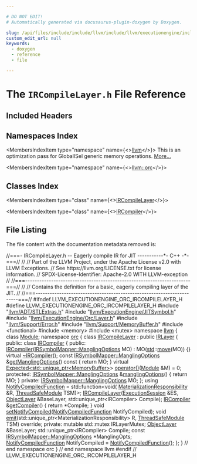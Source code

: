 ```yaml
---

# DO NOT EDIT!
# Automatically generated via docusaurus-plugin-doxygen by Doxygen.

slug: /api/files/include/include/llvm/include/llvm/executionengine/include/llvm/executionengine/orc/ircompilelayer-h
custom_edit_url: null
keywords:
  - doxygen
  - reference
  - file

---
```





# The `IRCompileLayer.h` File Reference

<DoxygenPage pluginConfig={pluginConfig}>



## Included Headers

<IncludesList>
<IncludesListItem
  filePath="llvm/ADT/STLExtras.h"
  permalink="/docs/api/files/include/include/llvm/include/llvm/adt/stlextras-h"
  isLocal="true" />
<IncludesListItem
  filePath="llvm/ExecutionEngine/JITSymbol.h"
  permalink="/docs/api/files/include/include/llvm/include/llvm/executionengine/jitsymbol-h"
  isLocal="true" />
<IncludesListItem
  filePath="llvm/ExecutionEngine/Orc/Layer.h"
  permalink="/docs/api/files/include/include/llvm/include/llvm/executionengine/include/llvm/executionengine/orc/layer-h"
  isLocal="true" />
<IncludesListItem
  filePath="llvm/Support/Error.h"
  permalink="/docs/api/files/include/include/llvm/include/llvm/support/error-h"
  isLocal="true" />
<IncludesListItem
  filePath="llvm/Support/MemoryBuffer.h"
  permalink="/docs/api/files/include/include/llvm/include/llvm/support/memorybuffer-h"
  isLocal="true" />
<IncludesListItem
  filePath="functional"
  permalink=""
  isLocal="false" />
<IncludesListItem
  filePath="memory"
  permalink=""
  isLocal="false" />
<IncludesListItem
  filePath="mutex"
  permalink=""
  isLocal="false" />
</IncludesList>

## Namespaces Index

<MembersIndex>

<MembersIndexItem
  type="namespace"
  name={<><a href="/docs/api/namespaces/llvm">llvm</a></>}>
This is an optimization pass for GlobalISel generic memory operations. <a href="/docs/api/namespaces/llvm/#details">More...</a>
</MembersIndexItem>

<MembersIndexItem
  type="namespace"
  name={<><a href="/docs/api/namespaces/llvm/orc">llvm::orc</a></>}>
</MembersIndexItem>

</MembersIndex>

## Classes Index

<MembersIndex>

<MembersIndexItem
  type="class"
  name={<><a href="/docs/api/classes/llvm/orc/ircompilelayer">IRCompileLayer</a></>}>
</MembersIndexItem>

<MembersIndexItem
  type="class"
  name={<><a href="/docs/api/classes/llvm/orc/ircompilelayer/ircompiler">IRCompiler</a></>}>
</MembersIndexItem>

</MembersIndex>


## File Listing

The file content with the documentation metadata removed is:

<ProgramListing>

<Link id="l00001" /><CodeLine lineNumber="1"><Highlight kind="comment">//===- IRCompileLayer.h -- Eagerly compile IR for JIT -----------&#42;- C++ -&#42;-===//</Highlight><Highlight kind="normal"></Highlight></CodeLine>
<Link id="l00002" /><CodeLine lineNumber="2"><Highlight kind="normal"></Highlight><Highlight kind="comment">//</Highlight><Highlight kind="normal"></Highlight></CodeLine>
<Link id="l00003" /><CodeLine lineNumber="3"><Highlight kind="normal"></Highlight><Highlight kind="comment">// Part of the LLVM Project, under the Apache License v2.0 with LLVM Exceptions.</Highlight><Highlight kind="normal"></Highlight></CodeLine>
<Link id="l00004" /><CodeLine lineNumber="4"><Highlight kind="normal"></Highlight><Highlight kind="comment">// See https://llvm.org/LICENSE.txt for license information.</Highlight><Highlight kind="normal"></Highlight></CodeLine>
<Link id="l00005" /><CodeLine lineNumber="5"><Highlight kind="normal"></Highlight><Highlight kind="comment">// SPDX-License-Identifier: Apache-2.0 WITH LLVM-exception</Highlight><Highlight kind="normal"></Highlight></CodeLine>
<Link id="l00006" /><CodeLine lineNumber="6"><Highlight kind="normal"></Highlight><Highlight kind="comment">//</Highlight><Highlight kind="normal"></Highlight></CodeLine>
<Link id="l00007" /><CodeLine lineNumber="7"><Highlight kind="normal"></Highlight><Highlight kind="comment">//===----------------------------------------------------------------------===//</Highlight><Highlight kind="normal"></Highlight></CodeLine>
<Link id="l00008" /><CodeLine lineNumber="8"><Highlight kind="normal"></Highlight><Highlight kind="comment">//</Highlight><Highlight kind="normal"></Highlight></CodeLine>
<Link id="l00009" /><CodeLine lineNumber="9"><Highlight kind="normal"></Highlight><Highlight kind="comment">// Contains the definition for a basic, eagerly compiling layer of the JIT.</Highlight><Highlight kind="normal"></Highlight></CodeLine>
<Link id="l00010" /><CodeLine lineNumber="10"><Highlight kind="normal"></Highlight><Highlight kind="comment">//</Highlight><Highlight kind="normal"></Highlight></CodeLine>
<Link id="l00011" /><CodeLine lineNumber="11"><Highlight kind="normal"></Highlight><Highlight kind="comment">//===----------------------------------------------------------------------===//</Highlight><Highlight kind="normal"></Highlight></CodeLine>
<Link id="l00012" /><CodeLine lineNumber="12"><Highlight kind="normal"></Highlight></CodeLine>
<Link id="l00013" /><CodeLine lineNumber="13"><Highlight kind="normal"></Highlight><Highlight kind="preprocessor">#ifndef LLVM&#95;EXECUTIONENGINE&#95;ORC&#95;IRCOMPILELAYER&#95;H</Highlight><Highlight kind="normal"></Highlight></CodeLine>
<Link id="l00014" /><CodeLine lineNumber="14"><Highlight kind="normal"></Highlight><Highlight kind="preprocessor">#define LLVM&#95;EXECUTIONENGINE&#95;ORC&#95;IRCOMPILELAYER&#95;H</Highlight><Highlight kind="normal"></Highlight></CodeLine>
<Link id="l00015" /><CodeLine lineNumber="15"><Highlight kind="normal"></Highlight></CodeLine>
<Link id="l00016" /><CodeLine lineNumber="16"><Highlight kind="normal"></Highlight><Highlight kind="preprocessor">#include &quot;<a href="/docs/api/files/include/include/llvm/include/llvm/adt/stlextras-h">llvm/ADT/STLExtras.h</a>&quot;</Highlight><Highlight kind="normal"></Highlight></CodeLine>
<Link id="l00017" /><CodeLine lineNumber="17"><Highlight kind="normal"></Highlight><Highlight kind="preprocessor">#include &quot;<a href="/docs/api/files/include/include/llvm/include/llvm/executionengine/jitsymbol-h">llvm/ExecutionEngine/JITSymbol.h</a>&quot;</Highlight><Highlight kind="normal"></Highlight></CodeLine>
<Link id="l00018" /><CodeLine lineNumber="18"><Highlight kind="normal"></Highlight><Highlight kind="preprocessor">#include &quot;<a href="/docs/api/files/include/include/llvm/include/llvm/executionengine/include/llvm/executionengine/orc/layer-h">llvm/ExecutionEngine/Orc/Layer.h</a>&quot;</Highlight><Highlight kind="normal"></Highlight></CodeLine>
<Link id="l00019" /><CodeLine lineNumber="19"><Highlight kind="normal"></Highlight><Highlight kind="preprocessor">#include &quot;<a href="/docs/api/files/include/include/llvm/include/llvm/support/error-h">llvm/Support/Error.h</a>&quot;</Highlight><Highlight kind="normal"></Highlight></CodeLine>
<Link id="l00020" /><CodeLine lineNumber="20"><Highlight kind="normal"></Highlight><Highlight kind="preprocessor">#include &quot;<a href="/docs/api/files/include/include/llvm/include/llvm/support/memorybuffer-h">llvm/Support/MemoryBuffer.h</a>&quot;</Highlight><Highlight kind="normal"></Highlight></CodeLine>
<Link id="l00021" /><CodeLine lineNumber="21"><Highlight kind="normal"></Highlight><Highlight kind="preprocessor">#include &lt;functional&gt;</Highlight><Highlight kind="normal"></Highlight></CodeLine>
<Link id="l00022" /><CodeLine lineNumber="22"><Highlight kind="normal"></Highlight><Highlight kind="preprocessor">#include &lt;memory&gt;</Highlight><Highlight kind="normal"></Highlight></CodeLine>
<Link id="l00023" /><CodeLine lineNumber="23"><Highlight kind="normal"></Highlight><Highlight kind="preprocessor">#include &lt;mutex&gt;</Highlight><Highlight kind="normal"></Highlight></CodeLine>
<Link id="l00024" /><CodeLine lineNumber="24"><Highlight kind="normal"></Highlight></CodeLine>
<Link id="l00025" /><CodeLine lineNumber="25"><Highlight kind="normal"></Highlight><Highlight kind="keyword">namespace </Highlight><Highlight kind="normal"><a href="/docs/api/namespaces/llvm">llvm</a> &#123;</Highlight></CodeLine>
<Link id="l00026" /><CodeLine lineNumber="26"><Highlight kind="normal"></Highlight></CodeLine>
<Link id="l00027" /><CodeLine lineNumber="27"><Highlight kind="normal"></Highlight><Highlight kind="keyword">class </Highlight><Highlight kind="normal"><a href="/docs/api/classes/llvm/module">Module</a>;</Highlight></CodeLine>
<Link id="l00028" /><CodeLine lineNumber="28"><Highlight kind="normal"></Highlight></CodeLine>
<Link id="l00029" /><CodeLine lineNumber="29"><Highlight kind="normal"></Highlight><Highlight kind="keyword">namespace </Highlight><Highlight kind="normal"><a href="/docs/api/namespaces/llvm/orc">orc</a> &#123;</Highlight></CodeLine>
<Link id="l00030" /><CodeLine lineNumber="30"><Highlight kind="normal"></Highlight></CodeLine>
<Link id="l00031" /><CodeLine lineNumber="31" lineLink="/docs/api/classes/llvm/orc/ircompilelayer"><Highlight kind="normal"></Highlight><Highlight kind="keyword">class </Highlight><Highlight kind="normal"><a href="/docs/api/classes/llvm/orc/ircompilelayer/#a94115e2997e96ff56c60b2a468f792b0">IRCompileLayer</a> : </Highlight><Highlight kind="keyword">public</Highlight><Highlight kind="normal"> <a href="/docs/api/classes/llvm/orc/irlayer/#a1141609d9c7e4bdd205bc09698ff51b3">IRLayer</a> &#123;</Highlight></CodeLine>
<Link id="l00032" /><CodeLine lineNumber="32"><Highlight kind="normal"></Highlight><Highlight kind="keyword">public</Highlight><Highlight kind="normal">:</Highlight></CodeLine>
<Link id="l00033" /><CodeLine lineNumber="33" lineLink="/docs/api/classes/llvm/orc/ircompilelayer/ircompiler"><Highlight kind="normal">  </Highlight><Highlight kind="keyword">class </Highlight><Highlight kind="normal"><a href="/docs/api/classes/llvm/orc/ircompilelayer/ircompiler/#a9292ba890230408d0b90e798e2c1edb8">IRCompiler</a> &#123;</Highlight></CodeLine>
<Link id="l00034" /><CodeLine lineNumber="34"><Highlight kind="normal">  </Highlight><Highlight kind="keyword">public</Highlight><Highlight kind="normal">:</Highlight></CodeLine>
<Link id="l00035" /><CodeLine lineNumber="35" lineLink="/docs/api/classes/llvm/orc/ircompilelayer/ircompiler/#a9292ba890230408d0b90e798e2c1edb8"><Highlight kind="normal">    <a href="/docs/api/classes/llvm/orc/ircompilelayer/ircompiler/#a9292ba890230408d0b90e798e2c1edb8">IRCompiler</a>(<a href="/docs/api/structs/llvm/orc/irsymbolmapper/manglingoptions">IRSymbolMapper::ManglingOptions</a> MO) : MO(<a href="/docs/api/namespaces/std">std</a>::<a href="/docs/api/namespaces/llvm/#abfc9c7ecf70f66901e439f7c04ef3dbb">move</a>(MO)) &#123;&#125;</Highlight></CodeLine>
<Link id="l00036" /><CodeLine lineNumber="36" lineLink="/docs/api/classes/llvm/orc/ircompilelayer/ircompiler/#a7e1f5983fbc476e0b4fc7d892b50fbc3"><Highlight kind="normal">    </Highlight><Highlight kind="keyword">virtual</Highlight><Highlight kind="normal"> <a href="/docs/api/classes/llvm/orc/ircompilelayer/ircompiler/#a7e1f5983fbc476e0b4fc7d892b50fbc3">~IRCompiler</a>();</Highlight></CodeLine>
<Link id="l00037" /><CodeLine lineNumber="37" lineLink="/docs/api/classes/llvm/orc/ircompilelayer/ircompiler/#aa403a903097ae9dd6d761737eb0e11db"><Highlight kind="normal">    </Highlight><Highlight kind="keyword">const</Highlight><Highlight kind="normal"> <a href="/docs/api/structs/llvm/orc/irsymbolmapper/manglingoptions">IRSymbolMapper::ManglingOptions</a> &amp;<a href="/docs/api/classes/llvm/orc/ircompilelayer/ircompiler/#aa403a903097ae9dd6d761737eb0e11db">getManglingOptions</a>()</Highlight><Highlight kind="keyword"> const </Highlight><Highlight kind="normal">&#123;</Highlight></CodeLine>
<Link id="l00038" /><CodeLine lineNumber="38"><Highlight kind="normal">      </Highlight><Highlight kind="keywordflow">return</Highlight><Highlight kind="normal"> MO;</Highlight></CodeLine>
<Link id="l00039" /><CodeLine lineNumber="39"><Highlight kind="normal">    &#125;</Highlight></CodeLine>
<Link id="l00040" /><CodeLine lineNumber="40" lineLink="/docs/api/classes/llvm/orc/ircompilelayer/ircompiler/#a5d21946a265321926cf4775ce26ce4db"><Highlight kind="normal">    </Highlight><Highlight kind="keyword">virtual</Highlight><Highlight kind="normal"> <a href="/docs/api/classes/llvm/expected">Expected&lt;std::unique&#95;ptr&lt;MemoryBuffer&gt;</a>&gt; <a href="/docs/api/classes/llvm/orc/ircompilelayer/ircompiler/#a5d21946a265321926cf4775ce26ce4db">operator()</a>(<a href="/docs/api/classes/llvm/module">Module</a> &amp;M) = 0;</Highlight></CodeLine>
<Link id="l00041" /><CodeLine lineNumber="41"><Highlight kind="normal"></Highlight></CodeLine>
<Link id="l00042" /><CodeLine lineNumber="42"><Highlight kind="normal">  </Highlight><Highlight kind="keyword">protected</Highlight><Highlight kind="normal">:</Highlight></CodeLine>
<Link id="l00043" /><CodeLine lineNumber="43" lineLink="/docs/api/classes/llvm/orc/ircompilelayer/ircompiler/#ae142e58615c21d08c048f5c8c33be432"><Highlight kind="normal">    <a href="/docs/api/structs/llvm/orc/irsymbolmapper/manglingoptions">IRSymbolMapper::ManglingOptions</a> &amp;<a href="/docs/api/classes/llvm/orc/ircompilelayer/ircompiler/#ae142e58615c21d08c048f5c8c33be432">manglingOptions</a>() &#123; </Highlight><Highlight kind="keywordflow">return</Highlight><Highlight kind="normal"> MO; &#125;</Highlight></CodeLine>
<Link id="l00044" /><CodeLine lineNumber="44"><Highlight kind="normal"></Highlight></CodeLine>
<Link id="l00045" /><CodeLine lineNumber="45"><Highlight kind="normal">  </Highlight><Highlight kind="keyword">private</Highlight><Highlight kind="normal">:</Highlight></CodeLine>
<Link id="l00046" /><CodeLine lineNumber="46"><Highlight kind="normal">    <a href="/docs/api/structs/llvm/orc/irsymbolmapper/manglingoptions">IRSymbolMapper::ManglingOptions</a> MO;</Highlight></CodeLine>
<Link id="l00047" /><CodeLine lineNumber="47"><Highlight kind="normal">  &#125;;</Highlight></CodeLine>
<Link id="l00048" /><CodeLine lineNumber="48"><Highlight kind="normal"></Highlight></CodeLine>
<Link id="l00049" /><CodeLine lineNumber="49" lineLink="/docs/api/classes/llvm/orc/ircompilelayer/#a1fb003ee2e5e5c99ff8ec358e55e9400"><Highlight kind="normal">  </Highlight><Highlight kind="keyword">using </Highlight><Highlight kind="normal"><a href="/docs/api/classes/llvm/orc/ircompilelayer/#a1fb003ee2e5e5c99ff8ec358e55e9400">NotifyCompiledFunction</a> = std::function&lt;void(</Highlight></CodeLine>
<Link id="l00050" /><CodeLine lineNumber="50"><Highlight kind="normal">      <a href="/docs/api/classes/llvm/orc/materializationresponsibility">MaterializationResponsibility</a> &amp;R, <a href="/docs/api/classes/llvm/orc/threadsafemodule">ThreadSafeModule</a> TSM)&gt;;</Highlight></CodeLine>
<Link id="l00051" /><CodeLine lineNumber="51"><Highlight kind="normal"></Highlight></CodeLine>
<Link id="l00052" /><CodeLine lineNumber="52"><Highlight kind="normal">  <a href="/docs/api/classes/llvm/orc/ircompilelayer/#a94115e2997e96ff56c60b2a468f792b0">IRCompileLayer</a>(<a href="/docs/api/classes/llvm/orc/executionsession">ExecutionSession</a> &amp;ES, <a href="/docs/api/classes/llvm/orc/objectlayer">ObjectLayer</a> &amp;BaseLayer,</Highlight></CodeLine>
<Link id="l00053" /><CodeLine lineNumber="53"><Highlight kind="normal">                 std::unique&#95;ptr&lt;IRCompiler&gt; Compile);</Highlight></CodeLine>
<Link id="l00054" /><CodeLine lineNumber="54"><Highlight kind="normal"></Highlight></CodeLine>
<Link id="l00055" /><CodeLine lineNumber="55" lineLink="/docs/api/classes/llvm/orc/ircompilelayer/#a5c3029fc0ab76a9f399671af346147f3"><Highlight kind="normal">  <a href="/docs/api/classes/llvm/orc/ircompilelayer/ircompiler">IRCompiler</a> &amp;<a href="/docs/api/classes/llvm/orc/ircompilelayer/#a5c3029fc0ab76a9f399671af346147f3">getCompiler</a>() &#123; </Highlight><Highlight kind="keywordflow">return</Highlight><Highlight kind="normal"> &#42;Compile; &#125;</Highlight></CodeLine>
<Link id="l00056" /><CodeLine lineNumber="56"><Highlight kind="normal"></Highlight></CodeLine>
<Link id="l00057" /><CodeLine lineNumber="57"><Highlight kind="normal">  </Highlight><Highlight kind="keywordtype">void</Highlight><Highlight kind="normal"> <a href="/docs/api/classes/llvm/orc/ircompilelayer/#a6a81890fbf893e2ccb896bca445ab847">setNotifyCompiled</a>(<a href="/docs/api/classes/llvm/orc/ircompilelayer/#a1fb003ee2e5e5c99ff8ec358e55e9400">NotifyCompiledFunction</a> NotifyCompiled);</Highlight></CodeLine>
<Link id="l00058" /><CodeLine lineNumber="58"><Highlight kind="normal"></Highlight></CodeLine>
<Link id="l00059" /><CodeLine lineNumber="59"><Highlight kind="normal">  </Highlight><Highlight kind="keywordtype">void</Highlight><Highlight kind="normal"> <a href="/docs/api/classes/llvm/orc/ircompilelayer/#a176fd0ce1f0e28e675e04c05c7716a03">emit</a>(std::unique&#95;ptr&lt;MaterializationResponsibility&gt; R,</Highlight></CodeLine>
<Link id="l00060" /><CodeLine lineNumber="60"><Highlight kind="normal">            <a href="/docs/api/classes/llvm/orc/threadsafemodule">ThreadSafeModule</a> TSM) </Highlight><Highlight kind="keyword">override</Highlight><Highlight kind="normal">;</Highlight></CodeLine>
<Link id="l00061" /><CodeLine lineNumber="61"><Highlight kind="normal"></Highlight></CodeLine>
<Link id="l00062" /><CodeLine lineNumber="62"><Highlight kind="normal"></Highlight><Highlight kind="keyword">private</Highlight><Highlight kind="normal">:</Highlight></CodeLine>
<Link id="l00063" /><CodeLine lineNumber="63"><Highlight kind="normal">  </Highlight><Highlight kind="keyword">mutable</Highlight><Highlight kind="normal"> std::mutex IRLayerMutex;</Highlight></CodeLine>
<Link id="l00064" /><CodeLine lineNumber="64"><Highlight kind="normal">  <a href="/docs/api/classes/llvm/orc/objectlayer">ObjectLayer</a> &amp;BaseLayer;</Highlight></CodeLine>
<Link id="l00065" /><CodeLine lineNumber="65"><Highlight kind="normal">  std::unique&#95;ptr&lt;IRCompiler&gt; Compile;</Highlight></CodeLine>
<Link id="l00066" /><CodeLine lineNumber="66"><Highlight kind="normal">  </Highlight><Highlight kind="keyword">const</Highlight><Highlight kind="normal"> <a href="/docs/api/structs/llvm/orc/irsymbolmapper/manglingoptions">IRSymbolMapper::ManglingOptions</a> &#42;ManglingOpts;</Highlight></CodeLine>
<Link id="l00067" /><CodeLine lineNumber="67"><Highlight kind="normal">  <a href="/docs/api/classes/llvm/orc/ircompilelayer/#a1fb003ee2e5e5c99ff8ec358e55e9400">NotifyCompiledFunction</a> NotifyCompiled = <a href="/docs/api/classes/llvm/orc/ircompilelayer/#a1fb003ee2e5e5c99ff8ec358e55e9400">NotifyCompiledFunction</a>();</Highlight></CodeLine>
<Link id="l00068" /><CodeLine lineNumber="68"><Highlight kind="normal">&#125;;</Highlight></CodeLine>
<Link id="l00069" /><CodeLine lineNumber="69"><Highlight kind="normal"></Highlight></CodeLine>
<Link id="l00070" /><CodeLine lineNumber="70"><Highlight kind="normal">&#125; </Highlight><Highlight kind="comment">// end namespace orc</Highlight><Highlight kind="normal"></Highlight></CodeLine>
<Link id="l00071" /><CodeLine lineNumber="71"><Highlight kind="normal">&#125; </Highlight><Highlight kind="comment">// end namespace llvm</Highlight><Highlight kind="normal"></Highlight></CodeLine>
<Link id="l00072" /><CodeLine lineNumber="72"><Highlight kind="normal"></Highlight></CodeLine>
<Link id="l00073" /><CodeLine lineNumber="73"><Highlight kind="normal"></Highlight><Highlight kind="preprocessor">#endif </Highlight><Highlight kind="comment">// LLVM&#95;EXECUTIONENGINE&#95;ORC&#95;IRCOMPILELAYER&#95;H</Highlight><Highlight kind="normal"></Highlight></CodeLine>

</ProgramListing>

</DoxygenPage>
